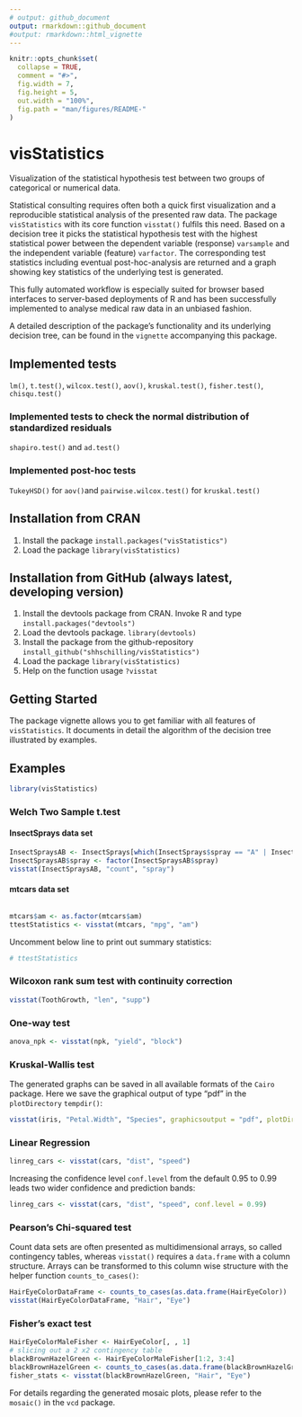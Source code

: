 ```yaml
---
# output: github_document
output: rmarkdown::github_document
#output: rmarkdown::html_vignette
---
```


<!-- README.md is automatically generated from README.Rmd. Please only edit this Rmd file! -->
<!-- knitr before every resubmission -->
```r
knitr::opts_chunk$set(
  collapse = TRUE,
  comment = "#>",
  fig.width = 7,
  fig.height = 5,
  out.width = "100%",
  fig.path = "man/figures/README-"
)
```

# visStatistics

Visualization of the statistical hypothesis test between two groups of categorical or numerical data.

Statistical consulting  requires often both a quick first visualization and a reproducible statistical analysis 
of the presented raw data. The package `visStatistics` with its core function `visstat()` fulfils this need. 
Based on a decision tree it picks the statistical hypothesis test  with the highest statistical power between the dependent variable (response) `varsample` and the independent variable (feature) `varfactor`. 
The corresponding test statistics including eventual post-hoc-analysis are returned and 
a graph showing key statistics of the underlying test is generated. 

This fully automated workflow is especially suited for browser based interfaces to server-based
deployments of R and has been successfully implemented to analyse medical raw data in an unbiased fashion.
 
A detailed description of the package's functionality and its underlying decision tree, can be found in the `vignette` accompanying this package.

## Implemented tests
`lm()`, `t.test()`, `wilcox.test()`, `aov()`, `kruskal.test()`, `fisher.test()`, `chisqu.test()`

### Implemented tests to check the normal distribution of standardized residuals
`shapiro.test()` and `ad.test()`

### Implemented post-hoc tests
`TukeyHSD()` for `aov() `and `pairwise.wilcox.test()` for `kruskal.test()`


## Installation from CRAN
1. Install the package
`install.packages("visStatistics")`
2. Load the package
`library(visStatistics)`

## Installation from GitHub (always latest, developing version)
1. Install the devtools package from CRAN. Invoke R and type
`install.packages("devtools")`
2.  Load the devtools package.
`library(devtools)`
3. Install the package from the github-repository
`install_github("shhschilling/visStatistics")`
4. Load the package 
`library(visStatistics)`
5. Help on the function usage
`?visstat`

## Getting Started
The package vignette
allows you to get familiar with all features of `visStatistics`. It documents in detail the algorithm of the decision tree illustrated by examples. 

## Examples 

```r
library(visStatistics)
```
###  Welch Two Sample t.test

#### InsectSprays data set

```r
InsectSpraysAB <- InsectSprays[which(InsectSprays$spray == "A" | InsectSprays$spray == "B"), ]
InsectSpraysAB$spray <- factor(InsectSpraysAB$spray)
visstat(InsectSpraysAB, "count", "spray")
```

#### mtcars data set

```r

```

```r
mtcars$am <- as.factor(mtcars$am)
ttestStatistics <- visstat(mtcars, "mpg", "am")
```
Uncomment below line to print out summary statistics:
```r
# ttestStatistics
```

### Wilcoxon rank sum test with continuity correction

```r
visstat(ToothGrowth, "len", "supp")
```

### One-way test

```r
anova_npk <- visstat(npk, "yield", "block")
```

### Kruskal-Wallis test
The generated graphs can be saved in all available formats of the `Cairo` package. 
Here we save the graphical output of type "pdf" in the `plotDirectory` `tempdir()`:
```r
visstat(iris, "Petal.Width", "Species", graphicsoutput = "pdf", plotDirectory = tempdir())
```
### Linear Regression

```r
linreg_cars <- visstat(cars, "dist", "speed")
```
Increasing the confidence level `conf.level` from the default 0.95 to 0.99 leads two wider confidence and prediction bands:
```r
linreg_cars <- visstat(cars, "dist", "speed", conf.level = 0.99)
```
### Pearson's Chi-squared test

Count data sets are often presented as multidimensional arrays, so called contingency tables, whereas `visstat()` requires a `data.frame` with a column structure. Arrays can be transformed to this column wise structure with the helper function `counts_to_cases()`:
```r
HairEyeColorDataFrame <- counts_to_cases(as.data.frame(HairEyeColor))
visstat(HairEyeColorDataFrame, "Hair", "Eye")
```

###  Fisher's exact test

```r
HairEyeColorMaleFisher <- HairEyeColor[, , 1]
# slicing out a 2 x2 contingency table
blackBrownHazelGreen <- HairEyeColorMaleFisher[1:2, 3:4]
blackBrownHazelGreen <- counts_to_cases(as.data.frame(blackBrownHazelGreen))
fisher_stats <- visstat(blackBrownHazelGreen, "Hair", "Eye")
```

For details regarding the generated mosaic plots, please refer to the `mosaic()` in the `vcd` package.
